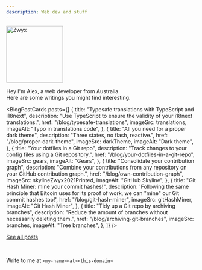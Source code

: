 ```yaml
---
description: Web dev and stuff
---
```



<div class="zwyx-main-page" />

<div style={{ height: "48px" }} />

<Image
	src={zwyx}
	alt="Zwyx"
	width="150px"
	height="150px"
	borderRadius="150px"
/>

<div style={{ margin: "48px", textAlign: "center" }}>
	<div style={{ fontSize: "1.5rem" }}>
		Hey I'm Alex, a web developer from Australia.
	</div>
	<div style={{ margin: "24px", fontSize: "1.2rem" }}>
		Here are some writings you might find interesting.
	</div>
</div>

<BlogPostCards
	posts={[
		{
			title: "Typesafe translations with TypeScript and i18next",
			description:
				"Use TypeScript to ensure the validity of your i18next translations.",
			href: "/blog/typesafe-translations",
			imageSrc: translations,
			imageAlt: "Typo in translations code",
		},
		{
			title: "All you need for a proper dark theme",
			description: "Three states, no flash, reactive.",
			href: "/blog/proper-dark-theme",
			imageSrc: darkTheme,
			imageAlt: "Dark theme",
		},
		{
			title: "Your dotfiles in a Git repo",
			description: "Track changes to your config files using a Git repository.",
			href: "/blog/your-dotfiles-in-a-git-repo",
			imageSrc: gears,
			imageAlt: "Gears",
		},
		{
			title: "Consolidate your contribution graph",
			description:
				"Combine your contributions from any repository on your GitHub contribution graph.",
			href: "/blog/own-contribution-graph",
			imageSrc: skylineZwyx2021Printed,
			imageAlt: "GitHub Skyline",
		},
		{
			title: "Git Hash Miner: mine your commit hashes!",
			description:
				'Following the same principle that Bitcoin uses for its proof of work, we can "mine" our Git commit hashes too!',
			href: "/blog/git-hash-miner",
			imageSrc: gitHashMiner,
			imageAlt: "Git Hash Miner",
		},
		{
			title: "Tidy up a Git repo by archiving branches",
			description:
				"Reduce the amount of branches without necessarily deleting them.",
			href: "/blog/archiving-git-branches",
			imageSrc: branches,
			imageAlt: "Tree branches",
		},
	]}
/>

<div style={{ marginTop: "48px", textAlign: "center" }}>

[See all posts](/blog)

<br />

Write to me at `<my-name><at><this-domain>`

<br />

</div>
